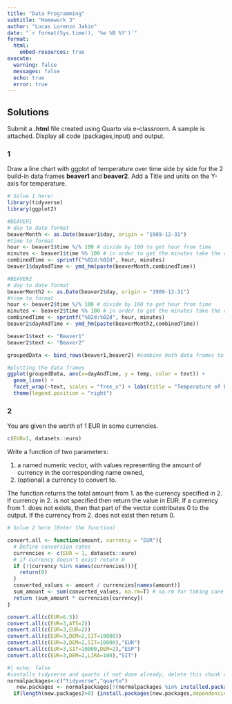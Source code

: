 ```yaml
---
title: "Data Programming"
subtitle: "Homework 3"
author: "Lucas Lorenzo Jakin"
date: "`r format(Sys.time(), '%e %B %Y')`"
format: 
  html:
    embed-resources: true
execute: 
  warning: false
  messages: false
  echo: true
  error: true
---
```


## Solutions

Submit a **.html** file created using Quarto via e-classroom. A sample is attached. Display all code (packages,input) and output.


### 1

Draw a line chart with ggplot of temperature over time side by side for the 2 build-in data frames **beaver1** and **beaver2**. Add a Title and units on the Y-axis for temperature.

```r
# Solve 1 here!
library(tidyverse)
library(ggplot2)

#BEAVER1
# day to date format
beaverMonth <- as.Date(beaver1$day, origin = "1989-12-31")
#time to format
hour <- beaver1$time %/% 100 # divide by 100 to get hour from time
minutes <- beaver1$time %% 100 # in order to get the minutes take the rest from before, so remainder!
combinedTime <- sprintf("%02d:%02d", hour, minutes)
beaver1$dayAndTime <- ymd_hm(paste(beaverMonth,combinedTime))

#BEAVER2
# day to date format
beaverMonth2 <- as.Date(beaver2$day, origin = "1989-12-31")
#time to format
hour <- beaver2$time %/% 100 # divide by 100 to get hour from time
minutes <- beaver2$time %% 100 # in order to get the minutes take the rest from before, so remainder!
combinedTime <- sprintf("%02d:%02d", hour, minutes)
beaver2$dayAndTime <- ymd_hm(paste(beaverMonth2,combinedTime))

beaver1$text <- "Beaver1"
beaver2$text <- "Beaver2"

groupedData <- bind_rows(beaver1,beaver2) #combine both data frames to plot them together

#plotting the data frames
ggplot(groupedData, aes(x=dayAndTime, y = temp, color = text)) +
  geom_line() +
  facet_wrap(~text, scales = "free_x") + labs(title = "Temperature of beavers over time", y = "Temperature (°C)") +
  theme(legend.position = "right")

```

### 2

You are given the worth of 1 EUR in some currencies.
```r
c(EUR=1, datasets::euro)
```

Write a function of two parameters:

  1. a named numeric vector, with values representing the amount of currency in the corresponding name owned,
  2. (optional) a currency to convert to.
  
The function returns the total amount from 1. as the currency specified in 2. If currency in 2. is not specified then return the value in EUR. If a currency from 1. does not exists, then that part of the vector contributes 0 to the output. If the currency from 2. does not exist then return 0.

```r
# Solve 2 here (Enter the function)

convert.all <- function(amount, currency = "EUR"){
  # Define conversion rates
  currencies <- c(EUR = 1, datasets::euro)
  # if currency doesn't exist return 0
  if (!(currency %in% names(currencies))){
    return(0)
  }
  converted_values <- amount / currencies[names(amount)]
  sum_amount <- sum(converted_values, na.rm=T) # na.rm for taking care of NA values (if currency don't exist then +0)
  return (sum_amount * currencies[currency])
}

convert.all(c(EUR=6.5))
convert.all(c(EUR=3,ATS=2))
convert.all(c(EUR=3,EUR=2))
convert.all(c(EUR=3,DEM=2,SIT=10000))
convert.all(c(EUR=3,DEM=2,SIT=10000),"EUR")
convert.all(c(EUR=3,SIT=10000,DEM=2),"ESP")
convert.all(c(EUR=3,DEM=2,LIRA=100),"SIT")
```


```r
#| echo: false
#installs tidyverse and quarto if not done already, delete this chunk after running it once.
normalpackages<-c("tidyverse","quarto")
   new.packages <- normalpackages[!(normalpackages %in% installed.packages()[,"Package"])]
  if(length(new.packages)>0) {install.packages(new.packages,dependencies =T,quiet = T)}
```

